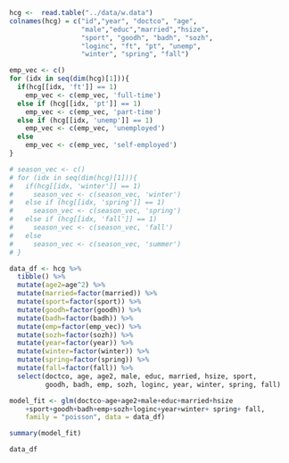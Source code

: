 ```r
hcg <-  read.table("../data/w.data")
colnames(hcg) = c("id","year", "doctco", "age", 
                  "male","educ","married","hsize", 
                  "sport", "goodh", "badh", "sozh", 
                  "loginc", "ft", "pt", "unemp", 
                  "winter", "spring", "fall")
```

```r
emp_vec <- c()
for (idx in seq(dim(hcg)[1])){
  if(hcg[[idx, 'ft']] == 1)
    emp_vec <- c(emp_vec, 'full-time')
  else if (hcg[[idx, 'pt']] == 1)
    emp_vec <- c(emp_vec, 'part-time')
  else if (hcg[[idx, 'unemp']] == 1)
    emp_vec <- c(emp_vec, 'unemployed')
  else
    emp_vec <- c(emp_vec, 'self-employed')
}
```

```r
# season_vec <- c()
# for (idx in seq(dim(hcg)[1])){
#   if(hcg[[idx, 'winter']] == 1)
#     season_vec <- c(season_vec, 'winter')
#   else if (hcg[[idx, 'spring']] == 1)
#     season_vec <- c(season_vec, 'spring')
#   else if (hcg[[idx, 'fall']] == 1)
#     season_vec <- c(season_vec, 'fall')
#   else
#     season_vec <- c(season_vec, 'summer')
# }
```

```r
data_df <- hcg %>% 
  tibble() %>%
  mutate(age2=age^2) %>%
  mutate(married=factor(married)) %>%
  mutate(sport=factor(sport)) %>%
  mutate(goodh=factor(goodh)) %>%
  mutate(badh=factor(badh)) %>%
  mutate(emp=factor(emp_vec)) %>%
  mutate(sozh=factor(sozh)) %>%
  mutate(year=factor(year)) %>%
  mutate(winter=factor(winter)) %>%
  mutate(spring=factor(spring)) %>%
  mutate(fall=factor(fall)) %>%
  select(doctco, age, age2, male, educ, married, hsize, sport, 
         goodh, badh, emp, sozh, loginc, year, winter, spring, fall)
```

```r
model_fit <- glm(doctco~age+age2+male+educ+married+hsize
    +sport+goodh+badh+emp+sozh+loginc+year+winter+ spring+ fall, 
    family = "poisson", data = data_df)

summary(model_fit)
```

```r
data_df
```

